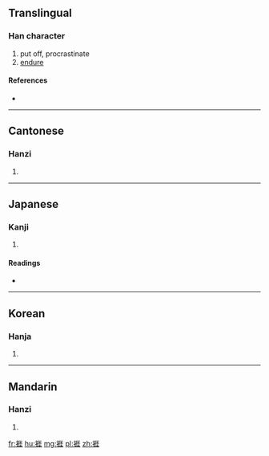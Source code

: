 ==Translingual==

===Han character===
{{Han char|rn=64|rad=手|as=08|sn=11|four=5101<sub>4</sub>|canj=手一土土 (QMGG)}}

# put off, procrastinate
# [[endure]]

====References====
* {{Han ref|kx=0435.150|dkj=12207|dj=0784.320|hdz=31892.110|uh=6371|ud=25457|bh=B1BA|bd=45498}}

----

==Cantonese==

===Hanzi===
{{yue-hanzi|jyut=|y=ngaai4}}

# {{defn|lang=yue|sort=手08}}

----

==Japanese==

===Kanji===
{{ja-kanji|grade=|rs=手08}}

# {{defn|lang=ja|sort=手08}}

====Readings====
* {{ja-readings|on=[[がい]] (gai), [[げ]] (ge)|kun=[[ふせぐ]] (fusegu)}}

----

==Korean==

===Hanja===
{{ko-hanja|hangeul=애|eumhun=|rv=ae|mr=ae|y=ay}}

# {{defn|lang=ko|sort=手08}}

----

==Mandarin==

===Hanzi===
{{cmn-hanzi|pin=[[ái]] ([[ai2]])|wg=ai<sup>2</sup>}}

# {{defn|lang=cmn|sort=手08}}

[[fr:捱]]
[[hu:捱]]
[[mg:捱]]
[[pl:捱]]
[[zh:捱]]